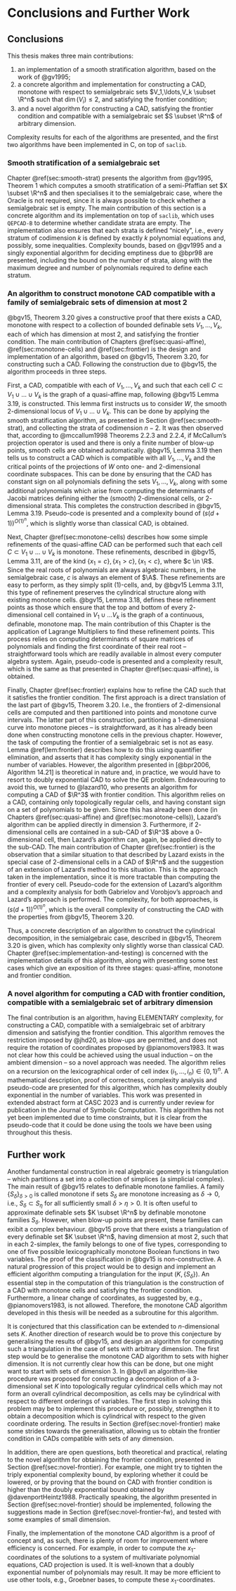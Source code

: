 # Conclusions and Further Work {#sec:conclusions}

## Conclusions

This thesis makes three main contributions:

1. an implementation of a smooth stratification algorithm, based on the work of @gv1995;
1. a concrete algorithm and implementation for constructing a CAD, monotone with respect to semialgebraic sets $V_1,\ldots,V_k \subset \R^n$ such that $\dim(V_i) \le 2$, and satisfying the frontier condition;
1. and a novel algorithm for constructing a CAD, satisfying the frontier condition and compatible with a semialgebraic set $S \subset \R^n$ of arbitrary dimension.

Complexity results for each of the algorithms are presented, and the first two algorithms have been implemented in C, on top of `saclib`.

### Smooth stratification of a semialgebraic set

Chapter \@ref(sec:smooth-strat) presents the algorithm from @gv1995, Theorem 1 which computes a smooth stratification of a semi-Pfaffian set $X \subset \R^n$ and then specialises it to the semialgebraic case, where the Oracle is not required, since it is always possible to check whether a semialgebraic set is empty. The main contribution of this section is a concrete algorithm and its implementation on top of `saclib`, which uses `QEPCAD-B` to determine whether candidate strata are empty. The implementation also ensures that each strata is defined "nicely", i.e., every stratum of codimension $k$ is defined by exactly $k$ polynomial equations and, possibly, some inequalities.
Complexity bounds, based on @gv1995 and a singly exponential algorithm for deciding emptiness due to @bpr98 are presented, including the bound on the number of strata, along with the maximum degree and number of polynomials required to define each stratum.

### An algorithm to construct monotone CAD compatible with a family of semialgebraic sets of dimension at most 2

@bgv15, Theorem 3.20 gives a constructive proof that there exists a CAD, monotone with respect to a collection of bounded definable sets $V_1,\ldots,V_k$, each of which has dimension at most $2$, and satisfying the frontier condition. The main contribution of Chapters \@ref(sec:quasi-affine), \@ref(sec:monotone-cells) and \@ref(sec:frontier) is the design and implementation of an algorithm, based on @bgv15, Theorem 3.20, for constructing such a CAD. Following the construction due to @bgv15, the algorithm proceeds in three steps.

First, a CAD, compatible with each of $V_1,\ldots,V_k$ and such that each cell $C \subset V_1 \cup \ldots \cup V_k$ is the graph of a quasi-affine map, following @bgv15 Lemma 3.19, is constructed. This lemma first instructs us to consider $W$, the smooth $2$-dimensional locus of $V_1 \cup \ldots \cup V_k$.
This can be done by applying the smooth stratification algorithm, as presented in Section \@ref(sec:smooth-strat), and collecting the strata of codimension $n-2$.
It was then observed that, according to @mccallum1998 Theorems 2.2.3 and 2.2.4, if McCallum's projection operator is used and there is only a finite number of blow-up points, smooth cells are obtained automatically.
@bgv15, Lemma 3.19 then tells us to construct a CAD which is compatible with all $V_1,\ldots,V_k$ and the critical
points of the projections of $W$ onto one- and $2$-dimensional coordinate subspaces. This can be done by ensuring that the CAD has constant sign on all polynomials defining the sets $V_1,\ldots,V_k$, along with some additional polynomials which arise from computing the determinants of Jacobi matrices defining either the (smooth) $2$-dimensional cells, or $2$-dimensional strata.
This completes the construction described in @bgv15, Lemma 3.19. Pseudo-code is presented and a complexity bound of $\left(s (d+1)\right)^{O(1)^{n}}$, which is slightly worse than classical CAD, is obtained.

Next, Chapter \@ref(sec:monotone-cells) describes how some simple refinements of the quasi-affine CAD can be performed such that each cell $C \subset V_1 \cup \ldots \cup V_k$ is monotone. These refinements, described in @bgv15, Lemma 3.11, are of the kind $\{ x_1 = c \}, \{ x_1 > c \}, \{ x_1 < c \}$, where $c \in \R$. Since the real roots of polynomials are always algebraic numbers, in the semialgebraic case, $c$ is always an element of $\A$. These refinements are easy to perform, as they simply split $(1)$-cells, and, by @bgv15 Lemma 3.11, this type of refinement preserves the cylindrical structure along with existing monotone cells.
@bgv15, Lemma 3.18, defines these refinement points as those which ensure that the top and bottom of every $2$-dimensional cell contained in $V_1\cup \ldots V_k$ is the graph of a continuous, definable, monotone map. The main contribution of this Chapter is the application of Lagrange Multipliers to find these refinement points. This process relies on computing determinants of square matrices of polynomials and finding the first coordinate of their real root -- straightforward tools which are readily available in almost every computer algebra system.
Again, pseudo-code is presented and a complexity result, which is the same as that presented in Chapter \@ref(sec:quasi-affine), is obtained.

Finally, Chapter \@ref(sec:frontier) explains how to refine the CAD such that it satisfies the frontier condition. The
first approach is a direct translation of the last part of @bgv15, Theorem 3.20. I.e., the frontiers of $2$-dimensional
cells are computed and then partitioned into points and monotone curve intervals. The latter part of this construction,
partitioning a $1$-dimensional curve into monotone pieces -- is straightforward, as it has already been done when constructing monotone cells in the previous chapter.
However, the task of computing the frontier of a semialgebraic set is not as easy. Lemma \@ref(lem:frontier) describes how to do this using quantifier elimination, and asserts that it has complexity singly exponential in the number of variables. However, the algorithm presented in [@bpr2006, Algorithm 14.21] is theoretical in nature and, in practice, we would have to resort to doubly exponential CAD to solve the QE problem.
Endeavouring to avoid this, we turned to @lazard10, who presents an algorithm for computing a CAD of $\R^3$ with
frontier condition. This algorithm relies on a CAD, containing only topologically regular cells, and having constant
sign on a set of polynomials to be given. Since this has already been done (in Chapters \@ref(sec:quasi-affine) and
\@ref(sec:monotone-cells)), Lazard's algorithm can be applied directly in dimension $3$. Furthermore, if $2$-dimensional
cells are contained in a sub-CAD of $\R^3$ above a $0$-dimensional cell, then Lazard's algorithm can, again, be applied directly to the sub-CAD.
The main contribution of Chapter \@ref(sec:frontier) is the observation that a similar situation to that described by Lazard exists in the special case of $2$-dimensional cells in a CAD of $\R^n$ and the suggestion of an extension of Lazard's method to this situation.
This is the approach taken in the implementation, since it is more tractable than computing the frontier of every cell.
Pseudo-code for the extension of Lazard's algorithm and a complexity analysis for both Gabrielov and Vorobjov's approach and Lazard's approach is performed. The complexity, for both approaches, is $\left(s (d+1)\right)^{O(1)^{n}}$, which is the overall complexity of constructing the CAD with the properties from @bgv15, Theorem 3.20.

Thus, a concrete description of an algorithm to construct the cylindrical decomposition, in the semialgebraic case, described in @bgv15, Theorem 3.20 is given, which has complexity only slightly worse than classical CAD.
Chapter \@ref(sec:implementation-and-testing) is concerned with the implementation details of this algorithm, along with presenting some test cases which give an exposition of its three stages: quasi-affine, monotone and frontier condition.

### A novel algorithm for computing a CAD with frontier condition, compatible with a semialgebraic set of arbitrary dimension

The final contribution is an algorithm, having ELEMENTARY complexity, for constructing a CAD, compatible with a semialgebraic set of arbitrary dimension and satisfying the frontier condition.
This algorithm removes the restriction imposed by @jhd20, as blow-ups are permitted, and does not require the rotation of coordinates proposed by @pianomovers1983.
It was not clear how this could be achieved using the usual induction -- on the ambient dimension -- so a novel approach was needed. The algorithm relies on a recursion on the lexicographical order of cell index $(i_1,\ldots,i_n) \in \{0,1\}^n$. A mathematical description, proof of correctness, complexity analysis and pseudo-code are presented for this algorithm, which has complexity doubly exponential in the number of variables.
This work was presented in extended abstract form at CASC 2023 and is currently under review for publication in the Journal of Symbolic Computation.
This algorithm has not yet been implemented due to time constraints, but it is clear from the pseudo-code that it could be done using the tools we have been using throughout this thesis.

## Further work

Another fundamental construction in real algebraic geometry is triangulation -- which partitions a set into a collection of simplices (a simplicial complex).
The main result of @bgv15 relates to definable monotone families.
A family $\{ S_\delta \}_{\delta >0}$ is called monotone if sets $S_\delta$ are monotone
increasing as $\delta \to 0$, i.e., $S_\delta \subset S_\eta$ for all sufficiently small $\delta > \eta >0$.
It is often useful to approximate definable sets $K \subset \R^n$ by definable monotone families $S_{\delta}$. However, when blow-up points are present, these families can exibit a complex behaviour.
@bgv15 prove that there exists a triangulation of every definable set $K \subset \R^n$, having dimension at most $2$, such that in each $2$-simplex, the family belongs to one of five types, corresponding to one of five possible lexicographically monotone Boolean functions in two variables.
The proof of the classification in @bgv15 is non-constructive.
A natural progression of this project would be to design and implement an efficient
algorithm computing a triangulation for the input $(K, \{ S_\delta \})$.
An essential step in the computation of this triangulation is the construction of a CAD with monotone cells and satisfying the frontier condition. Furthermore, a linear change of coordinates, as suggested by, e.g., @pianomovers1983, is not allowed. Therefore, the monotone CAD algorithm developed in this thesis will be needed as a subroutine for this algorithm.

It is conjectured that this classification can be extended to $n$-dimensional sets $K$.
Another direction of research would be to prove this conjecture by generalising the results of @bgv15, and design an algorithm for computing such a triangulation in the case of sets with arbitrary dimension.
The first step would be to generalise the monotone CAD algorithm to sets with higher dimension.
It is not currently clear how this can be done, but one might want to start with sets of dimension $3$.
In @bgvII an algorithm-like procedure was proposed for constructing a decomposition of a $3$-dimensional set $K$
into topologically regular cylindrical cells which may not form an overall cylindrical decomposition, as cells may be cylindrical with respect to different orderings of variables.
The first step in solving this problem may be to implement this procedure or, possibly, strengthen it to obtain a decomposition which is cylindrical with respect to the given coordinate ordering.
The results in Section \@ref(sec:novel-frontier) make some strides towards the generalisation, allowing us to obtain the frontier condition in CADs compatible with sets of any dimension.

In addition, there are open questions, both theoretical and practical, relating to the novel algorithm for obtaining the frontier condition, presented in Section \@ref(sec:novel-frontier). For example, one might try to tighten the triply exponential complexity bound, by exploring whether it could be lowered, or by proving that the bound on CAD with frontier condition is higher than the doubly exponential bound obtained by @davenportHeintz1988. Practically speaking, the algorithm presented in Section \@ref(sec:novel-frontier) should be implemented, following the suggestions made in Section \@ref(sec:novel-frontier-fw), and tested with some examples of small dimension.

Finally, the implementation of the monotone CAD algorithm is a proof of concept and, as such, there is plenty of room for improvement where efficiency is concerned. For example, in order to compute the $x_1$-coordinates of the solutions to a system of multivariate polynomial equations, CAD projection is used. It is well-known that a doubly exponential number of polynomials may result. It may be more efficient to use other tools, e.g., Groebner bases, to compute these $x_1$-coordinates.



